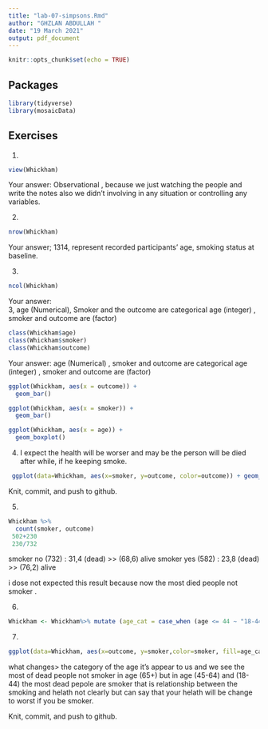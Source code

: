 ```yaml
---
title: "lab-07-simpsons.Rmd"
author: "GHZLAN ABDULLAH "
date: "19 March 2021"
output: pdf_document
---
```


```r
knitr::opts_chunk$set(echo = TRUE)
```

## Packages

```r
library(tidyverse) 
library(mosaicData)
```


## Exercises


1.  
```r
view(Whickham)
```
    
Your answer: 
Observational , because we just watching the people and write the notes also we didn't involving in any situation or controlling any variables.

2.  
```r
nrow(Whickham)
```

Your answer;
1314, represent recorded participants' age, smoking status at baseline.

3.  

```r
ncol(Whickham)
```

Your answer:  
3, age (Numerical), Smoker and the outcome are categorical
age (integer) , smoker and outcome are (factor)


```r
class(Whickham$age)
class(Whickham$smoker)
class(Whickham$outcome)
```

Your answer: 
age (Numerical) , smoker and outcome are categorical
age (integer)   , smoker and outcome are (factor)

```r
ggplot(Whickham, aes(x = outcome)) +
  geom_bar()
```


```r
ggplot(Whickham, aes(x = smoker)) +
  geom_bar()
```

```r
ggplot(Whickham, aes(x = age)) +
  geom_boxplot()
```


4. 
I expect the health will be worser and may be the person will be died after while, if he keeping smoke.

```r
 ggplot(data=Whickham, aes(x=smoker, y=outcome, color=outcome)) + geom_bar(stat="identity")
```

Knit, commit, and push to github.

5. 

```r
Whickham %>%
  count(smoker, outcome)
 502+230
 230/732
```
smoker no  (732) :   31,4 (dead) >> (68,6) alive
smoker yes (582) :   23,8 (dead) >> (76,2) alive

i dose not expected this result because now the most died people not smoker .

6.

```r
Whickham <- Whickham%>% mutate (age_cat = case_when (age <= 44 ~ "18-44", age > 44. & age <= 64 ~ "45-64", age > 64 ~ "65+"))
```

7. 

```r
ggplot(data=Whickham, aes(x=outcome, y=smoker,color=smoker, fill=age_cat)) + geom_bar(stat="identity") +facet_wrap(~age_cat)

```
what changes> the category of the age it's appear to us and we see the most of dead people not smoker in age (65+) but in age (45-64) and (18-44) the most dead pepole are smoker that is  relationship between the smoking and helath not clearly but can say that your helath will be change to worst if you be smoker.

Knit, commit, and push to github.
